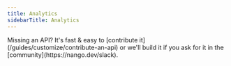 ```yaml
---
title: Analytics
sidebarTitle: Analytics
---
```


<Tip>
    Missing an API? It's fast & easy to [contribute it](/guides/customize/contribute-an-api) or we'll build it if you ask for
    it in the [community](https://nango.dev/slack).
</Tip>

<CardGroup cols={4}>
    <Card title="Amplitude" href="/integrations/all/amplitude" color="#68a063" />
    <Card title="Chattermill" href="/integrations/all/chattermill" color="#68a063" />
    <Card title="Databricks" href="/integrations/all/databricks" color="#68a063" />
    <Card title="Datadog" href="/integrations/all/datadog" color="#68a063" />
    <Card title="Fireflies" href="/integrations/all/fireflies" color="#68a063" />
    <Card title="Google Analytics" href="/integrations/all/google-analytics" color="#68a063" />
    <Card title="Metabase" href="/integrations/all/metabase" color="#68a063" />
    <Card title="Mixpanel" href="/integrations/all/mixpanel" color="#68a063" />
    <Card title="Segment" href="/integrations/all/segment" color="#68a063" />
    <Card title="Tableau" href="/integrations/all/tableau" color="#68a063" />
    <Card title="People Data Labs" href="/integrations/all/peopledatalabs" color="#68a063" />
    <Card title="Typefully" href="/integrations/all/typefully" color="#68a063" />
    <Card title="Wakatime" href="/integrations/all/wakatime" color="#68a063" />
</CardGroup>
